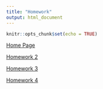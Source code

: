 ```yaml
---
title: "Homework"
output: html_document
---
```


```r
knitr::opts_chunk$set(echo = TRUE)
```

[Home Page](index.html)

[Homework 2](Homework2.html)

[Homework 3](Homework3.html)

[Homework 4](Homework4.html)

